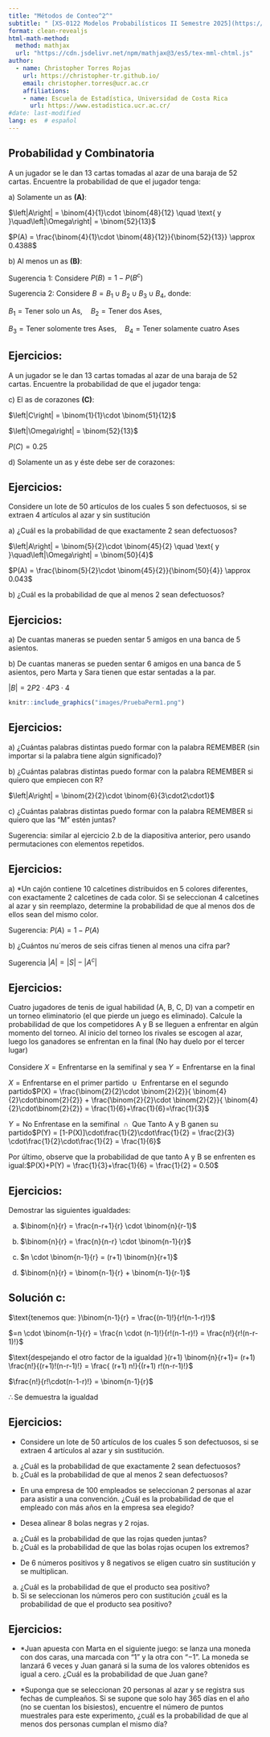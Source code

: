 ---
title: "Métodos de Conteo^2^"
subtitle: " [XS-0122 Modelos Probabilísticos II Semestre 2025](https://christopher-tr.github.io/XS3310-I25)"
format: clean-revealjs
html-math-method:
  method: mathjax
  url: "https://cdn.jsdelivr.net/npm/mathjax@3/es5/tex-mml-chtml.js"
author:
  - name: Christopher Torres Rojas
    url: https://christopher-tr.github.io/
    email: christopher.torres@ucr.ac.cr
    affiliations: 
    - name: Escuela de Estadística, Universidad de Costa Rica
      url: https://www.estadistica.ucr.ac.cr/
#date: last-modified
lang: es  # español
---

## Probabilidad y Combinatoria

A un jugador se le dan 13 cartas tomadas al azar de una baraja de 52 cartas. Encuentre la probabilidad de que el jugador tenga:

a\) Solamente un as **(A)**:

$\left|A\right| = \binom{4}{1}\cdot \binom{48}{12} \quad \text{ y }\quad\left|\Omega\right| = \binom{52}{13}$

$P(A) = \frac{\binom{4}{1}\cdot \binom{48}{12}}{\binom{52}{13}} \approx 0.4388$

b\) Al menos un as **(B)**:

Sugerencia 1: Considere $P(B)=1-P(B^c)$

Sugerencia 2: Considere $B = B_1 \cup B_2 \cup B_3 \cup B_4$, donde:

$B_1=\text{Tener solo un As,} \quad B_2=\text{Tener dos Ases,}$

$B_3=\text{Tener solomente tres Ases,}  \quad B_4=\text{Tener solamente cuatro Ases}$

## Ejercicios:

A un jugador se le dan 13 cartas tomadas al azar de una baraja de 52 cartas. Encuentre la probabilidad de que el jugador tenga:

c\) El as de corazones **(C)**:

$\left|C\right| = \binom{1}{1}\cdot \binom{51}{12}$

$\left|\Omega\right| = \binom{52}{13}$

$P(C) = 0.25$

d\) Solamente un as y éste debe ser de corazones:

## Ejercicios:

Considere un lote de 50 artículos de los cuales 5 son defectuosos, si se extraen 4 artículos al azar y sin sustitución

a\) ¿Cuál es la probabilidad de que exactamente 2 sean defectuosos?

$\left|A\right| = \binom{5}{2}\cdot \binom{45}{2} \quad \text{ y }\quad\left|\Omega\right| = \binom{50}{4}$

$P(A) = \frac{\binom{5}{2}\cdot \binom{45}{2}}{\binom{50}{4}} \approx 0.043$

b\) ¿Cuál es la probabilidad de que al menos 2 sean defectuosos?

## Ejercicios:

a\) De cuantas maneras se pueden sentar 5 amigos en una banca de 5 asientos.

b\) De cuantas maneras se pueden sentar 6 amigos en una banca de 5 asientos, pero Marta y Sara tienen que estar sentadas a la par.

$\left|B\right| = 2P2\cdot 4P3 \cdot4$

```{r, echo=FALSE, out.width="100%", fig.cap="Explicación Gráfica"}
knitr::include_graphics("images/PruebaPerm1.png")
```

## Ejercicios:

a\) ¿Cuántas palabras distintas puedo formar con la palabra REMEMBER (sin importar si la palabra tiene algún significado)?

b\) ¿Cuántas palabras distintas puedo formar con la palabra REMEMBER si quiero que empiecen con R?

$\left|A\right| = \binom{2}{2}\cdot \binom{6}{3\cdot2\cdot1}$

c\) ¿Cuántas palabras distintas puedo formar con la palabra REMEMBER si quiero que las “M” estén juntas?

Sugerencia: similar al ejercicio 2.b de la diapositiva anterior, pero usando permutaciones con elementos repetidos.

## Ejercicios:

a\) \*Un cajón contiene 10 calcetines distribuidos en 5 colores diferentes, con exactamente 2 calcetines de cada color. Si se seleccionan 4 calcetines al azar y sin reemplazo, determine la probabilidad de que al menos dos de ellos sean del mismo color.

Sugerencia: $P(A) = 1-P(A)$

b\) ¿Cuántos nu´meros de seis cifras tienen al menos una cifra par?

Sugerencia $\left|A \right| = \left|S \right|-\left|A^c \right|$

## Ejercicios:

Cuatro jugadores de tenis de igual habilidad (A, B, C, D) van a competir en un torneo eliminatorio (el que pierde un juego es eliminado). Calcule la probabilidad de que los competidores A y B se lleguen a enfrentar en algún momento del torneo. Al inicio del torneo los rivales se escogen al azar, luego los ganadores se enfrentan en la final (No hay duelo por el tercer lugar)\
\
Considere $X = \text{Enfrentarse en la semifinal y sea } Y = \text{Enfrentarse en la final}$

$X = \text{Enfrentarse en el primer partido } \cup \text{ Enfrentarse en el segundo partido}$$P(X) = \frac{\binom{2}{2}\cdot \binom{2}{2}}{ \binom{4}{2}\cdot\binom{2}{2}} + \frac{\binom{2}{2}\cdot \binom{2}{2}}{ \binom{4}{2}\cdot\binom{2}{2}} = \frac{1}{6}+\frac{1}{6}=\frac{1}{3}$

$Y = \text{No Enfrentase en la semifinal } \cap \text{ Que Tanto A y B ganen su partido}$$P(Y) = [1-P(X)]\cdot\frac{1}{2}\cdot\frac{1}{2} = \frac{2}{3} \cdot\frac{1}{2}\cdot\frac{1}{2} = \frac{1}{6}$

Por último, observe que la probabilidad de que tanto A y B se enfrenten es igual:$P(X)+P(Y) = \frac{1}{3}+\frac{1}{6} = \frac{1}{2} = 0.50$

## Ejercicios:

Demostrar las siguientes igualdades:

a)  $\binom{n}{r} = \frac{n-r+1}{r} \cdot \binom{n}{r-1}$

b)  $\binom{n}{r} = \frac{n}{n-r} \cdot \binom{n-1}{r}$

c)  $n \cdot \binom{n-1}{r} = (r+1) \binom{n}{r+1}$

d)  $\binom{n}{r} = \binom{n-1}{r} + \binom{n-1}{r-1}$

## Solución c:

$\text{tenemos que: }\binom{n-1}{r} = \frac{(n-1)!}{r!(n-1-r)!}$

$=n \cdot \binom{n-1}{r} = \frac{n \cdot (n-1)!}{r!(n-1-r)!} = \frac{n!}{r!(n-r-1)!}$

$\text{despejando el otro factor de la igualdad }(r+1) \binom{n}{r+1}= (r+1) \frac{n!}{(r+1)!(n-r-1)!}  =  \frac{ (r+1) n!}{(r+1) r!(n-r-1)!}$

$\frac{n!}{r!\cdot(n-1-r)!} = \binom{n-1}{r}$

$\therefore \text{Se demuestra la igualdad}$

## Ejercicios:

-   Considere un lote de 50 artículos de los cuales 5 son defectuosos, si se extraen 4 artículos al azar y sin sustitución.

a)  ¿Cuál es la probabilidad de que exactamente 2 sean defectuosos?\
b)  ¿Cuál es la probabilidad de que al menos 2 sean defectuosos?

-   En una empresa de 100 empleados se seleccionan 2 personas al azar para asistir a una convención. ¿Cuál es la probabilidad de que el empleado con más años en la empresa sea elegido?

-   Desea alinear 8 bolas negras y 2 rojas.

a)  ¿Cuál es la probabilidad de que las rojas queden juntas?\
b)  ¿Cuál es la probabilidad de que las bolas rojas ocupen los extremos?

-   De 6 números positivos y 8 negativos se eligen cuatro sin sustitución y se multiplican.

a)  ¿Cuál es la probabilidad de que el producto sea positivo?\
b)  Si se seleccionan los números pero con sustitución ¿cuál es la probabilidad de que el producto sea positivo?

## Ejercicios:

-   \*Juan apuesta con Marta en el siguiente juego: se lanza una moneda con dos caras, una marcada con “1” y la otra con “−1”. La moneda se lanzará 6 veces y Juan ganará si la suma de los valores obtenidos es igual a cero. ¿Cuál es la probabilidad de que Juan gane?

<!-- -->

-   \*Suponga que se seleccionan 20 personas al azar y se registra sus fechas de cumpleaños. Si se supone que solo hay 365 días en el año (no se cuentan los bisiestos), encuentre el número de puntos muestrales para este experimento, ¿cuál es la probabilidad de que al menos dos personas cumplan el mismo día?
